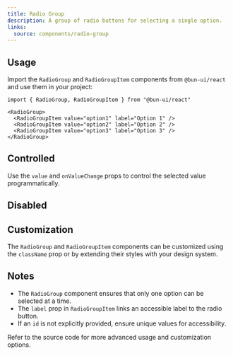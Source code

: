 ```yaml
---
title: Radio Group
description: A group of radio buttons for selecting a single option.
links:
  source: components/radio-group
---
```


<ComponentPreview name="radio-basic" />

## Usage

Import the `RadioGroup` and `RadioGroupItem` components from `@bun-ui/react` and
use them in your project:

```tsx
import { RadioGroup, RadioGroupItem } from "@bun-ui/react"
```

```tsx
<RadioGroup>
  <RadioGroupItem value="option1" label="Option 1" />
  <RadioGroupItem value="option2" label="Option 2" />
  <RadioGroupItem value="option3" label="Option 3" />
</RadioGroup>
```

## Controlled

Use the `value` and `onValueChange` props to control the selected value
programmatically.

<ComponentPreview name="radio-controlled" />

## Disabled

<ComponentPreview name="radio-disabled" />

## Customization

The `RadioGroup` and `RadioGroupItem` components can be customized using the
`className` prop or by extending their styles with your design system.

<ComponentPreview name="radio-customized" />

## Notes

- The `RadioGroup` component ensures that only one option can be selected at a
  time.
- The `label` prop in `RadioGroupItem` links an accessible label to the radio
  button.
- If an `id` is not explicitly provided, ensure unique values for accessibility.

Refer to the source code for more advanced usage and customization options.
